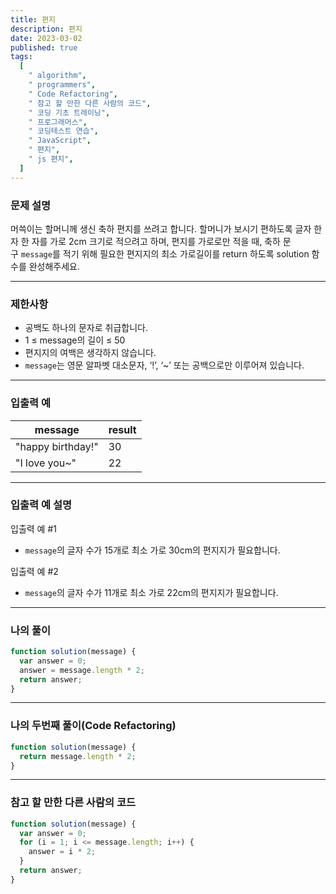 ```yaml
---
title: 편지
description: 편지
date: 2023-03-02
published: true
tags:
  [
    " algorithm",
    " programmers",
    " Code Refactoring",
    " 참고 할 만한 다른 사람의 코드",
    " 코딩 기초 트레이닝",
    " 프로그래머스",
    " 코딩테스트 연습",
    " JavaScript",
    " 편지",
    " js 편지",
  ]
---
```


### 문제 설명

머쓱이는 할머니께 생신 축하 편지를 쓰려고 합니다. 할머니가 보시기 편하도록 글자 한 자 한 자를 가로 2cm 크기로 적으려고 하며, 편지를 가로로만 적을 때, 축하 문구 `message`를 적기 위해 필요한 편지지의 최소 가로길이를 return 하도록 solution 함수를 완성해주세요.

---

### 제한사항

- 공백도 하나의 문자로 취급합니다.
- 1 ≤ message의 길이 ≤ 50
- 편지지의 여백은 생각하지 않습니다.
- `message`는 영문 알파벳 대소문자, ‘!’, ‘~’ 또는 공백으로만 이루어져 있습니다.

---

### 입출력 예

| message           | result |
| ----------------- | ------ |
| "happy birthday!" | 30     |
| "I love you~"     | 22     |

---

### 입출력 예 설명

입출력 예 #1

- `message`의 글자 수가 15개로 최소 가로 30cm의 편지지가 필요합니다.

입출력 예 #2

- `message`의 글자 수가 11개로 최소 가로 22cm의 편지지가 필요합니다.

---

### 나의 풀이

```jsx
function solution(message) {
  var answer = 0;
  answer = message.length * 2;
  return answer;
}
```

---

### 나의 두번째 풀이(Code Refactoring)

```jsx
function solution(message) {
  return message.length * 2;
}
```

---

### 참고 할 만한 다른 사람의 코드

```jsx
function solution(message) {
  var answer = 0;
  for (i = 1; i <= message.length; i++) {
    answer = i * 2;
  }
  return answer;
}
```
